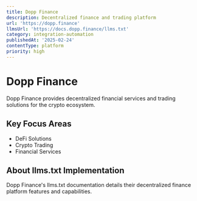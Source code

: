 ```yaml
---
title: Dopp Finance
description: Decentralized finance and trading platform
url: 'https://dopp.finance'
llmsUrl: 'https://docs.dopp.finance/llms.txt'
category: integration-automation
publishedAt: '2025-02-24'
contentType: platform
priority: high
---
```


# Dopp Finance

Dopp Finance provides decentralized financial services and trading solutions for the crypto ecosystem.

## Key Focus Areas

- DeFi Solutions
- Crypto Trading
- Financial Services

## About llms.txt Implementation

Dopp Finance's llms.txt documentation details their decentralized finance platform features and capabilities.
